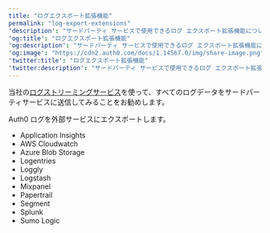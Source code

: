 ---
title: "ログエクスポート拡張機能"
permalink: "log-export-extensions"
'description': "サードパーティ サービスで使用できるログ エクスポート拡張機能について説明します。"
'og:title': "ログエクスポート拡張機能"
'og:description': "サードパーティ サービスで使用できるログ エクスポート拡張機能について説明します。"
'og:image': "https://cdn2.auth0.com/docs/1.14567.0/img/share-image.png"
'twitter:title': "ログエクスポート拡張機能"
'twitter:description': "サードパーティ サービスで使用できるログ エクスポート拡張機能について説明します。"
---

<Callout icon="file-lines" color="#0EA5E9" iconType="regular">

当社の[ログストリーミングサービス](/docs/ja-jp/customize/log-streams)を使って、すべてのログデータをサードパーティサービスに送信してみることをお勧めします。

</Callout>

Auth0 ログを外部サービスにエクスポートします。

* Application Insights
* AWS Cloudwatch
* Azure Blob Storage
* Logentries
* Loggly
* Logstash
* Mixpanel
* Papertrail
* Segment
* Splunk
* Sumo Logic